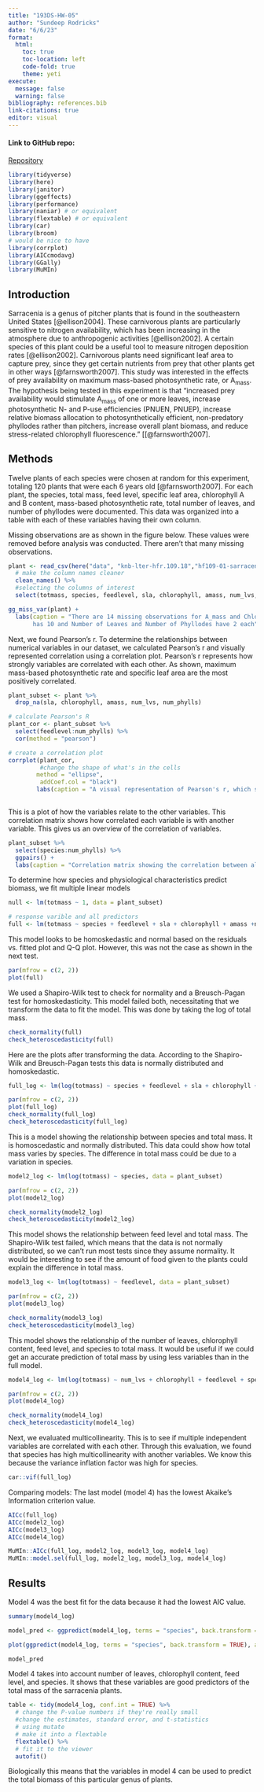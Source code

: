 ```yaml
---
title: "193DS-HW-05"
author: "Sundeep Rodricks"
date: "6/6/23"
format:
  html: 
    toc: true
    toc-location: left
    code-fold: true
    theme: yeti 
execute:
  message: false
  warning: false 
bibliography: references.bib
link-citations: true
editor: visual
---
```


#### Link to GitHub repo:

[Repository](https://github.com/sun-rod/ENVS-193DS_homework-05)

```r
library(tidyverse)
library(here)
library(janitor)
library(ggeffects)
library(performance)
library(naniar) # or equivalent
library(flextable) # or equivalent
library(car)
library(broom)
# would be nice to have
library(corrplot)
library(AICcmodavg)
library(GGally)
library(MuMIn)

```

## Introduction

Sarracenia is a genus of pitcher plants that is found in the southeastern United States [@ellison2004]. These carnivorous plants are particularly sensitive to nitrogen availability, which has been increasing in the atmosphere due to anthropogenic activities [@ellison2002]. A certain species of this plant could be a useful tool to measure nitrogen deposition rates [@ellison2002]. Carnivorous plants need significant leaf area to capture prey, since they get certain nutrients from prey that other plants get in other ways [@farnsworth2007]. This study was interested in the effects of prey availability on maximum mass-based photosynthetic rate, or A~mass~. The hypothesis being tested in this experiment is that "increased prey availability would stimulate A~mass~ of one or more leaves, increase photosynthetic N- and P-use efficiencies (PNUEN, PNUEP), increase relative biomass allocation to photosynthetically efficient, non-predatory phyllodes rather than pitchers, increase overall plant biomass, and reduce stress-related chlorophyll fluorescence." \[[@farnsworth2007].

## Methods

Twelve plants of each species were chosen at random for this experiment, totaling 120 plants that were each 6 years old [@farnsworth2007]. For each plant, the species, total mass, feed level, specific leaf area, chlorophyll A and B content, mass-based photosynthetic rate, total number of leaves, and number of phyllodes were documented. This data was organized into a table with each of these variables having their own column.

Missing observations are as shown in the figure below. These values were removed before analysis was conducted. There aren't that many missing observations.

```r
plant <- read_csv(here("data", "knb-lter-hfr.109.18","hf109-01-sarracenia.csv")) %>%
  # make the column names cleaner
  clean_names() %>% 
  #selecting the columns of interest
  select(totmass, species, feedlevel, sla, chlorophyll, amass, num_lvs, num_phylls)

```

```r
gg_miss_var(plant) + 
  labs(caption = "There are 14 missing observations for A_mass and Chlorophyll, while Specific Leaf Area
       has 10 and Number of Leaves and Number of Phyllodes have 2 each")
```

Next, we found Pearson's r. To determine the relationships between numerical variables in our dataset, we calculated Pearson's r and visually represented correlation using a correlation plot. Pearson's r represents how strongly variables are correlated with each other. As shown, maximum mass-based photosynthetic rate and specific leaf area are the most positively correlated.

```r
plant_subset <- plant %>% 
  drop_na(sla, chlorophyll, amass, num_lvs, num_phylls)
```

```r
# calculate Pearson's R 
plant_cor <- plant_subset %>% 
  select(feedlevel:num_phylls) %>% 
  cor(method = "pearson")

# create a correlation plot
corrplot(plant_cor,
         #change the shape of what's in the cells 
        method = "ellipse",
         addCoef.col = "black")
        labs(caption = "A visual representation of Pearson's r, which shows the correlation between each variable. A higher positive number indicates a greater positive correlation, while a lower negative number indicates a greater negative correlation")
  
```

This is a plot of how the variables relate to the other variables. This correlation matrix shows how correlated each variable is with another variable. This gives us an overview of the correlation of variables.

```r
plant_subset %>% 
  select(species:num_phylls) %>% 
  ggpairs() +
  labs(caption = "Correlation matrix showing the correlation between all variables")
```

To determine how species and physiological characteristics predict biomass, we fit multiple linear models

```r
null <- lm(totmass ~ 1, data = plant_subset)

# response varible and all predictors
full <- lm(totmass ~ species + feedlevel + sla + chlorophyll + amass +num_lvs + num_phylls, data = plant_subset)
```

This model looks to be homoskedastic and normal based on the residuals vs. fitted plot and Q-Q plot. However, this was not the case as shown in the next test.

```r
par(mfrow = c(2, 2))
plot(full)
```

We used a Shapiro-Wilk test to check for normality and a Breusch-Pagan test for homoskedasticity. This model failed both, necessitating that we transform the data to fit the model. This was done by taking the log of total mass.

```r
check_normality(full)
check_heteroscedasticity(full)
```

Here are the plots after transforming the data. According to the Shapiro-Wilk and Breusch-Pagan tests this data is normally distributed and homoskedastic.

```r
full_log <- lm(log(totmass) ~ species + feedlevel + sla + chlorophyll + amass + num_lvs + num_phylls, data = plant_subset)
```

```r
par(mfrow = c(2, 2))
plot(full_log)
check_normality(full_log)
check_heteroscedasticity(full_log)

```

This is a model showing the relationship between species and total mass. It is homoscedastic and normally distributed. This data could show how total mass varies by species. The difference in total mass could be due to a variation in species.

```r
model2_log <- lm(log(totmass) ~ species, data = plant_subset)

par(mfrow = c(2, 2))
plot(model2_log)

check_normality(model2_log)
check_heteroscedasticity(model2_log)

```

This model shows the relationship between feed level and total mass. The Shapiro-Wilk test failed, which means that the data is not normally distributed, so we can't run most tests since they assume normality. It would be interesting to see if the amount of food given to the plants could explain the difference in total mass.

```r
model3_log <- lm(log(totmass) ~ feedlevel, data = plant_subset)

par(mfrow = c(2, 2))
plot(model3_log)

check_normality(model3_log)
check_heteroscedasticity(model3_log)

```

This model shows the relationship of the number of leaves, chlorophyll content, feed level, and species to total mass. It would be useful if we could get an accurate prediction of total mass by using less variables than in the full model.

```r
model4_log <- lm(log(totmass) ~ num_lvs + chlorophyll + feedlevel + species, data = plant_subset)

par(mfrow = c(2, 2))
plot(model4_log)

check_normality(model4_log)
check_heteroscedasticity(model4_log)
```

Next, we evaluated multicollinearity. This is to see if multiple independent variables are correlated with each other. Through this evaluation, we found that species has high multicollinearity with another variables. We know this because the variance inflation factor was high for species.

```r
car::vif(full_log)
```

Comparing models: The last model (model 4) has the lowest Akaike's Information criterion value.

```r
AICc(full_log)
AICc(model2_log)
AICc(model3_log)
AICc(model4_log)

MuMIn::AICc(full_log, model2_log, model3_log, model4_log)
MuMIn::model.sel(full_log, model2_log, model3_log, model4_log)
```

## Results

Model 4 was the best fit for the data because it had the lowest AIC value.

```r
summary(model4_log)
```

```r
model_pred <- ggpredict(model4_log, terms = "species", back.transform = TRUE)

plot(ggpredict(model4_log, terms = "species", back.transform = TRUE), add.data = TRUE)

model_pred
```

Model 4 takes into account number of leaves, chlorophyll content, feed level, and species. It shows that these variables are good predictors of the total mass of the sarracenia plants.

```r
table <- tidy(model4_log, conf.int = TRUE) %>% 
  # change the P-value numbers if they're really small
  #change the estimates, standard error, and t-statistics
  # using mutate
  # make it into a flextable
  flextable() %>% 
  # fit it to the viewer
  autofit()
```

Biologically this means that the variables in model 4 can be used to predict the total biomass of this particular genus of plants.

